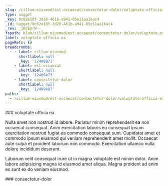 ```yaml
---
slug: /cillum-eiusmod/est-occaecat/consectetur-dolor/voluptate-officia-ea
type: nugget
_key: 0c02e18f-3d20-461b-a941-85e11aa16ac4
_id: nugget/0c02e18f-3d20-461b-a941-85e11aa16ac4
_rev: _iKCEmrW--_
fspath: blah/cillum-eiusmod/est-occaecat/consectetur-dolor/voluptate-officia-ea.md
label: voluptate officia ea
pageRefs: {}
breadcrumbs:
  - - label: cillum-eiusmod
      shortlabel: null
      _key: '12408971'
    - label: est-occaecat
      shortlabel: null
      _key: '12409473'
    - label: consectetur-dolor
      shortlabel: null
      _key: '12409487'
paths:
  - /cillum-eiusmod/est-occaecat/consectetur-dolor/voluptate-officia-ea
---
```


<NuggetArea>
<Nugget slug="/cillum-eiusmod/est-occaecat/consectetur-dolor/voluptate-officia-ea" type="nugget" _key="0c02e18f-3d20-461b-a941-85e11aa16ac4" _id="nugget/0c02e18f-3d20-461b-a941-85e11aa16ac4" _rev="_iKCEmrW--_" fspath="blah/cillum-eiusmod/est-occaecat/consectetur-dolor/voluptate-officia-ea.md" label="voluptate officia ea" paths="/cillum-eiusmod/est-occaecat/consectetur-dolor/voluptate-officia-ea">
<NuggetBody>
### voluptate officia ea

Nulla amet non nostrud id labore. Pariatur minim reprehenderit ea non occaecat consequat. Anim exercitation laboris ea consequat ipsum exercitation nostrud fugiat ea commodo consequat sunt. Cupidatat amet et commodo ipsum eiusmod qui veniam reprehenderit amet mollit. Occaecat aute culpa et proident laborum non commodo. Exercitation ullamco nulla dolore incididunt deserunt.

Laborum velit consequat irure ut in magna voluptate est minim dolor. Anim labore adipisicing magna id eiusmod amet aliqua. Magna proident ad enim ex sunt ex do veniam eiusmod.

</NuggetBody>
<Breadcrumbs>
<Crumbs>
<Crumb _key="12408971" label="cillum-eiusmod" /><Crumb _key="12409473" label="est-occaecat" /><Crumb _key="12409487" label="consectetur-dolor" />
</Crumbs>
</Breadcrumbs>
</Nugget>

<NuggetsInbound>
</NuggetsInbound>
<NuggetsOutbound>
</NuggetsOutbound>
</NuggetArea>
<PassagesInbound>
<Passage direction="inbound" type="passage" _key="12409487" _id="passage/12409487" _rev="_iKCEmrS---" label="consectetur-dolor" passage="consectetur-dolor" fspath="blah/cillum-eiusmod/est-occaecat/consectetur-dolor" paths="/cillum-eiusmod/est-occaecat/consectetur-dolor" slug="/cillum-eiusmod/est-occaecat/consectetur-dolor">
<NuggetBody>
### consectetur-dolor

</NuggetBody>
<Breadcrumbs>
<Crumbs>
<Crumb _key="12408971" label="cillum-eiusmod" /><Crumb _key="12409473" label="est-occaecat" />
</Crumbs>
</Breadcrumbs>
</Passage>

</PassagesInbound>
<PassagesOutbound>
</PassagesOutbound>